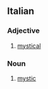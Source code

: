 ==Italian==

===Adjective===
{{it-adj|mistic|o|a|i|he}}

# [[mystical]]

===Noun===
{{it-noun|mistic|m|o|i}}

# [[mystic]]